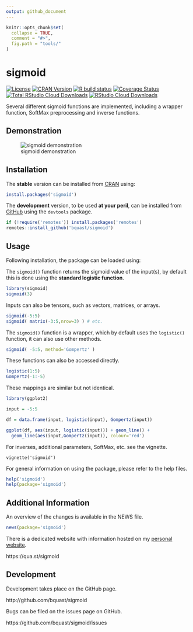 ```yaml
---
output: github_document
---
```


<!-- README.md is generated from README.Rmd. Please edit that file -->

```r
knitr::opts_chunk$set(
  collapse = TRUE,
  comment = "#>",
  fig.path = "tools/"
)
```

sigmoid
=======
[![License](http://img.shields.io/badge/license-GPLv3-brightgreen.svg)](http://www.gnu.org/licenses/gpl-3.0.html)
[![CRAN Version](http://www.r-pkg.org/badges/version/sigmoid)](https://cran.r-project.org/package=sigmoid)
[![R build status](https://github.com/bquast/sigmoid/workflows/R-CMD-check/badge.svg)](https://github.com/bquast/sigmoid/actions?workflow=R-CMD-check)
[![Coverage Status](https://img.shields.io/codecov/c/github/bquast/sigmoid/master.svg)](https://codecov.io/bquast/sigmoid/sigmoid?branch=master)
[![Total RStudio Cloud Downloads](http://cranlogs.r-pkg.org/badges/grand-total/sigmoid?color=brightgreen)](https://cran.r-project.org/package=sigmoid)
[![RStudio Cloud Downloads](http://cranlogs.r-pkg.org/badges/sigmoid?color=brightgreen)](https://cran.r-project.org/package=sigmoid)

Several different sigmoid functions are implemented, including a wrapper function, SoftMax preprocessing and inverse functions.

Demonstration
---------------
![sigmoid demonstration](https://github.com/bquast/R-demo-GIFs/blob/master/sigmoid.gif)

Installation
------------
The **stable** version can be installed from [CRAN](https://cran.r-project.org/package=sigmoid) using:

```r
install.packages('sigmoid')
```

The **development** version, to be used **at your peril**, can be installed from [GitHub](http://github.com/bquast/sigmoid) using the `devtools` package.

```r
if (!require('remotes')) install.packages('remotes')
remotes::install_github('bquast/sigmoid')
```


Usage
-------------

Following installation, the package can be loaded using:

The `sigmoid()` function returns the sigmoid value of the input(s), by default this is done using the **standard logistic function**.

```r
library(sigmoid)
sigmoid(3)
```

Inputs can also be tensors, such as vectors, matrices, or arrays.

```r
sigmoid(-5:5)
sigmoid( matrix(-3:5,nrow=3) ) # etc.
```

The `sigmoid()` function is a wrapper, which by default uses the `logistic()` function, it can also use other methods.

```r
sigmoid( -5:5, method='Gompertz' )
```

These functions can also be accessed directly.

```r
logistic(1:5)
Gompertz(-1:-5)
```

These mappings are similar but not identical.

```r
library(ggplot2)

input = -5:5

df = data.frame(input, logistic(input), Gompertz(input))

ggplot(df, aes(input, logistic(input))) + geom_line() +
  geom_line(aes(input,Gompertz(input)), colour='red')
```

For inverses, additional parameters, SoftMax, etc. see the vignette.

```
vignette('sigmoid')
```

For general information on using the package, please refer to the help files.

```r
help('sigmoid')
help(package='sigmoid')
```

Additional Information
-----------------------

An overview of the changes is available in the NEWS file.

```r
news(package='sigmoid')
```

There is a dedicated website with information hosted on my [personal website](https://qua.st/).

https://qua.st/sigmoid


Development
-------------
Development takes place on the GitHub page.

http://github.com/bquast/sigmoid

Bugs can be filed on the issues page on GitHub.

https://github.com/bquast/sigmoid/issues
